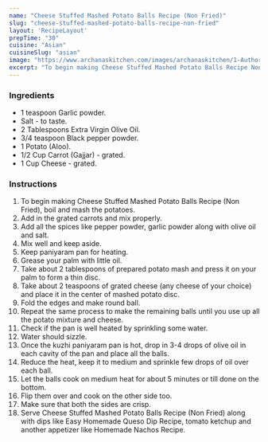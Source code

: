 ---
name: "Cheese Stuffed Mashed Potato Balls Recipe (Non Fried)"
slug: "cheese-stuffed-mashed-potato-balls-recipe-non-fried"
layout: 'RecipeLayout'
prepTime: "30"
cuisine: "Asian"
cuisineSlug: "asian"
image: "https://www.archanaskitchen.com/images/archanaskitchen/1-Author/poojanadkarni/Cheese_Stuffed_Mashed_Potato_Balls_Without_Deep_Fry_1600.jpg"
excerpt: "To begin making Cheese Stuffed Mashed Potato Balls Recipe Non Fried, boil and mash the potatoes"
---

### Ingredients

- 1 teaspoon Garlic powder.
- Salt - to taste.
- 2 Tablespoons Extra Virgin Olive Oil.
- 3/4 teaspoon Black pepper powder.
- 1 Potato (Aloo).
- 1/2 Cup Carrot (Gajjar) - grated.
- 1 Cup Cheese - grated.

### Instructions

1. To begin making Cheese Stuffed Mashed Potato Balls Recipe (Non Fried), boil and mash the potatoes.
1. Add in the grated carrots and mix properly.
1. Add all the spices like pepper powder, garlic powder along with olive oil and salt.
1. Mix well and keep aside.
1. Keep paniyaram pan for heating.
1. Grease your palm with little oil.
1. Take about 2 tablespoons of prepared potato mash and press it on your palm to form a thin disc.
1. Take about 2 teaspoons of grated cheese (any cheese of your choice) and place it in the center of mashed potato disc.
1. Fold the edges and make round ball.
1. Repeat the same process to make the remaining balls until you use up all the potato mixture and cheese.
1. Check if the pan is well heated by sprinkling some water.
1. Water should sizzle.
1. Once the kuzhi paniyaram pan is hot, drop in 3-4 drops of olive oil in each cavity of the pan and place all the balls.
1. Reduce the heat, keep it to medium and sprinkle few drops of oil over each ball.
1. Let the balls cook on medium heat for about 5 minutes or till done on the bottom.
1. Flip them over and cook on the other side too.
1. Make sure that both the sides are crisp.
1. Serve Cheese Stuffed Mashed Potato Balls Recipe (Non Fried) along with dips like Easy Homemade Queso Dip Recipe, tomato ketchup and another appetizer like Homemade Nachos Recipe.
